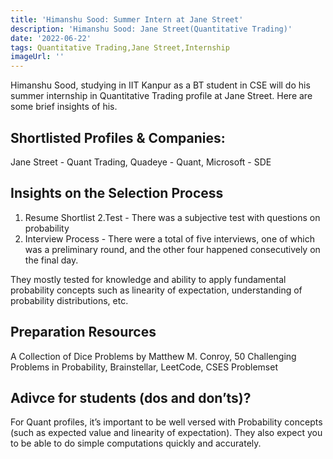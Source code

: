 ```yaml
---
title: 'Himanshu Sood: Summer Intern at Jane Street'
description: 'Himanshu Sood: Jane Street(Quantitative Trading)'
date: '2022-06-22'
tags: Quantitative Trading,Jane Street,Internship
imageUrl: ''
---
```


Himanshu Sood, studying in IIT Kanpur as a BT student in CSE will do
his summer internship in Quantitative Trading profile at Jane Street. Here are some brief
insights of his.

## Shortlisted Profiles & Companies:
Jane Street - Quant Trading, Quadeye - Quant, Microsoft - SDE

## Insights on the Selection Process
1. Resume Shortlist
2.Test - There was a subjective test with questions on probability
3. Interview Process - There were a total of five interviews, one of which was a preliminary round, and the other four happened consecutively on the final day.

They mostly tested for knowledge and ability to apply fundamental probability concepts such as linearity of expectation, understanding of probability distributions, etc.

##  Preparation Resources
A Collection of Dice Problems by Matthew M. Conroy, 50 Challenging Problems in Probability, Brainstellar, LeetCode, CSES Problemset

## Adivce for students (dos and don’ts)? 
For Quant profiles, it’s important to be well versed with Probability concepts (such as
expected value and linearity of expectation). They also expect you to be able to do simple
computations quickly and accurately.

